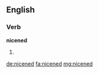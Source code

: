 ==English==

===Verb===
'''nicened'''

# {{en-past of|nicen}}

[[de:nicened]]
[[fa:nicened]]
[[mg:nicened]]